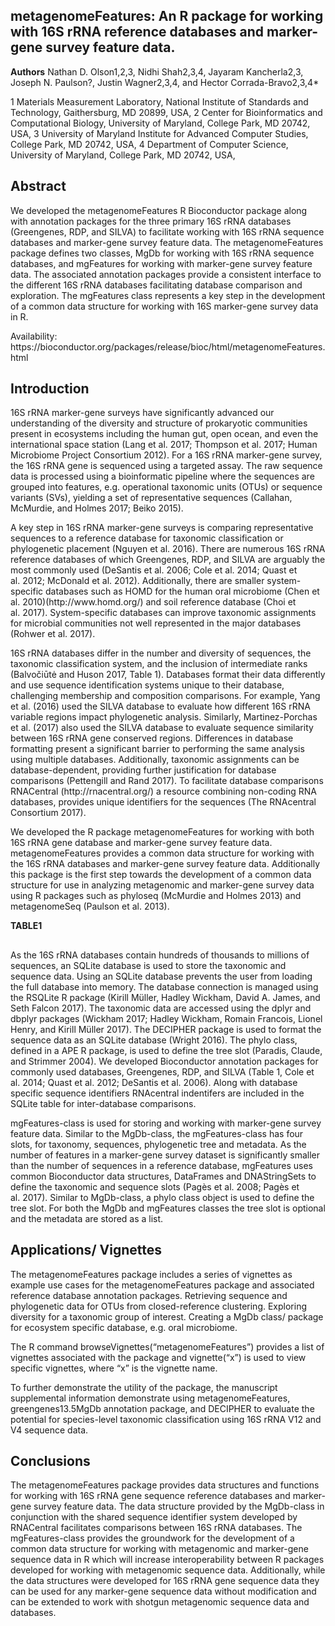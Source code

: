## metagenomeFeatures: An R package for working with 16S rRNA reference databases and marker-gene survey feature data.

__Authors__ 
Nathan D. Olson1,2,3, Nidhi Shah2,3,4, Jayaram Kancherla2,3, Joseph N. Paulson?, Justin Wagner2,3,4, and Hector Corrada-Bravo2,3,4*

1 Materials Measurement Laboratory, National Institute of Standards and Technology, Gaithersburg, MD 20899, USA, 2 Center for Bioinformatics and Computational Biology, University of Maryland, College Park, MD 20742, USA, 3 University of Maryland Institute for Advanced Computer Studies, College Park, MD 20742, USA, 4 Department of Computer Science, University of Maryland, College Park, MD 20742, USA,  


## Abstract
We developed the metagenomeFeatures R Bioconductor package along with annotation packages for the three primary 16S rRNA databases (Greengenes, RDP, and SILVA) to facilitate working with 16S rRNA sequence databases and marker-gene survey feature data. The metagenomeFeatures package defines two classes, MgDb for working with 16S rRNA sequence databases, and mgFeatures for working with marker-gene survey feature data. The associated annotation packages provide a consistent interface to the different 16S rRNA databases facilitating database comparison and exploration. The mgFeatures class represents a key step in the development of a common data structure for working with 16S marker-gene survey data in R.  

Availability: https://bioconductor.org/packages/release/bioc/html/metagenomeFeatures.html 

## Introduction 
16S rRNA marker-gene surveys have significantly advanced our understanding of the diversity and structure of prokaryotic communities present in ecosystems including the human gut, open ocean, and even the international space station (Lang et al. 2017; Thompson et al. 2017; Human Microbiome Project Consortium 2012). For a 16S rRNA marker-gene survey, the 16S rRNA gene is sequenced using a targeted assay. The raw sequence data is processed using a bioinformatic pipeline where the sequences are grouped into features, e.g. operational taxonomic units (OTUs) or sequence variants (SVs), yielding a set of representative sequences (Callahan, McMurdie, and Holmes 2017; Beiko 2015). 

A key step in 16S rRNA marker-gene surveys is comparing representative sequences  to a reference database for taxonomic classification or phylogenetic placement (Nguyen et al. 2016). There are numerous 16S rRNA reference databases of which Greengenes, RDP, and SILVA are arguably the most commonly used (DeSantis et al. 2006; Cole et al. 2014; Quast et al. 2012; McDonald et al. 2012).  Additionally, there are smaller system-specific databases such as HOMD for the human oral microbiome (Chen et al. 2010)(http://www.homd.org/) and soil reference database (Choi et al. 2017). System-specific databases can improve taxonomic assignments for microbial communities not well represented in the major databases (Rohwer et al. 2017). 

16S rRNA databases differ in the number and diversity of sequences, the taxonomic classification system, and the inclusion of intermediate ranks (Balvočiūtė and Huson 2017, Table 1). Databases format their data differently and use sequence identification systems unique to their database, challenging membership and composition comparisons. For example, Yang et al. (2016) used the SILVA database to evaluate how different 16S rRNA variable regions impact phylogenetic analysis. Similarly, Martinez-Porchas et al. (2017) also used the SILVA database to evaluate sequence similarity between 16S rRNA gene conserved regions. Differences in database formatting present a significant barrier to performing the same analysis using multiple databases. Additionally, taxonomic assignments can be database-dependent, providing further justification for database comparisons (Pettengill and Rand 2017). To facilitate database comparisons RNACentral (http://rnacentral.org/) a resource combining non-coding RNA databases, provides unique identifiers for the sequences (The RNAcentral Consortium 2017).

We developed the R package metagenomeFeatures for working with both 16S rRNA gene database and marker-gene survey feature data. metagenomeFeatures provides a common data structure for working with the 16S rRNA databases and marker-gene survey feature data. Additionally this package is the first step towards the development of a common data structure for use in analyzing metagenomic and marker-gene survey data using R packages such as phyloseq (McMurdie and Holmes 2013) and metagenomeSeq (Paulson et al. 2013).


__TABLE1__ 
\begin{table}[]

## MgDb and mgFeature Class Description
Two data structures are defined in the metagenomeFeatures package, MgDb for working with 16S rRNA databases, and mgFeatures for working with marker-gene survey feature data. There are three types of relevant information for both MgDb and mgFeatures class objects, (1) the sequences themselves, (2) sequence taxonomic lineage, and (3) a phylogenetic tree representing the evolutionary relationship between features. MgDb and mgFeatures data structures are both S4 object oriented classes with slots for taxonomic, sequence, phylogenetic, and metadata. 
\centering
\caption{16S rRNA gene sequence databases with Bioconductor annotation packages we developed.}
\label{dbTable}
\begin{tabular}{@{}llll@{}}
\toprule
Database   & Version & Sequences & Taxonomic System \\ \midrule
Greengenes & 13.52   & 1,262,986 & NCBI             \\
RDP        & 11.5    & 3,356,809 & Bergey’s         \\
SILVA      & 128.1   & 1,922,213 & Bergey’s         \\ \bottomrule
\end{tabular}
\end{table}

## \tt{MgDb} and \tt{mgFeatures} Class Description
Two data structures are defined in the metagenomeFeatures package, \tt{MgDb} for working with 16S rRNA databases, and \tt{mgFeatures} for working with marker-gene survey feature data. There are three types of relevant information for both \tt{MgDb} and \tt{mgFeatures} class objects, (1) the sequences themselves, (2) sequence taxonomic lineage, and (3) a phylogenetic tree representing the evolutionary relationship between features. \tt{MgDb} and \tt{mgFeatures} data structures are both S4 object oriented classes with slots for taxonomic, sequence, phylogenetic, and metadata.

As the 16S rRNA databases contain hundreds of thousands to millions of sequences, an SQLite database is used to store the taxonomic and sequence data. Using an SQLite database prevents the user from loading the full database into memory. The database connection is managed using the RSQLite R package (Kirill Müller, Hadley Wickham, David A. James, and Seth Falcon 2017). The taxonomic data are accessed using the dplyr and dbplyr packages (Wickham 2017; Hadley Wickham, Romain Francois, Lionel Henry, and Kirill Müller 2017). The DECIPHER package is used to format the sequence data as an SQLite database (Wright 2016). The phylo class, defined in a APE R package, is used to define the tree slot (Paradis, Claude, and Strimmer 2004). We developed Bioconductor annotation packages for commonly used databases, Greengenes, RDP, and SILVA (Table 1, Cole et al. 2014; Quast et al. 2012; DeSantis et al. 2006). Along with database specific sequence identifiers RNAcentral indentifers are included in the SQLite table for inter-database comparisons.

mgFeatures-class is used for storing and working with marker-gene survey feature data.  Similar to the MgDb-class, the mgFeatures-class has four slots, for taxonomy, sequences,  phylogenetic tree and metadata. As the number of features in a marker-gene survey dataset is significantly smaller than the number of sequences in a reference database, mgFeatures uses common Bioconductor data structures, DataFrames and DNAStringSets to define the taxonomic and sequence slots (Pagès et al. 2008; Pagès et al. 2017). Similar to MgDb-class, a phylo class object is used to define the tree slot. For both the MgDb and mgFeatures classes the tree slot is optional and the metadata are stored as a list.  

## Applications/ Vignettes
The metagenomeFeatures package includes a series of vignettes as example use cases for the metagenomeFeatures package and associated reference database annotation packages. 
Retrieving sequence and phylogenetic data for OTUs from closed-reference clustering. 
Exploring diversity for a taxonomic group of interest. 
Creating a MgDb class/ package for ecosystem specific database, e.g. oral microbiome.

The R command browseVignettes(“metagenomeFeatures”) provides a list of vignettes associated with the package and vignette(“x”) is used to view specific vignettes, where “x” is the vignette name. 

To further demonstrate the utility of the package, the manuscript supplemental information demonstrate using metagenomeFeatures, greengenes13.5MgDb annotation package, and DECIPHER to evaluate the potential for species-level taxonomic classification using 16S rRNA V12 and V4 sequence data. 

## Conclusions
The metagenomeFeatures package provides data structures and functions for working with 16S rRNA gene sequence reference databases and marker-gene survey feature data. The data structure provided by the MgDb-class in conjunction with the shared sequence identifier system developed by RNACentral facilitates comparisons between 16S rRNA databases. The mgFeatures-class provides the groundwork for the development of a common data structure for working with metagenomic and marker-gene sequence data in R which will increase interoperability between R packages developed for working with metagenomic sequence data. Additionally, while the data structures were developed for 16S rRNA gene sequence data they can be used for any marker-gene sequence data without modification and can be extended to work with shotgun metagenomic sequence data and databases.
